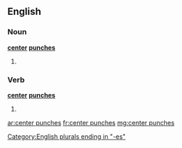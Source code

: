 ==English==

===Noun===
'''[[center]] [[punches]]'''
# {{plural of|center punch}}

===Verb===
'''[[center]] [[punches]]'''
# {{en-third-person singular of|center punch}}

[[Category:English plurals ending in "-es"]]

[[ar:center punches]]
[[fr:center punches]]
[[mg:center punches]]